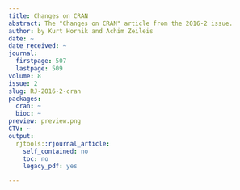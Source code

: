 ```yaml
---
title: Changes on CRAN
abstract: The "Changes on CRAN" article from the 2016-2 issue.
author: by Kurt Hornik and Achim Zeileis
date: ~
date_received: ~
journal:
  firstpage: 507
  lastpage: 509
volume: 8
issue: 2
slug: RJ-2016-2-cran
packages:
  cran: ~
  bioc: ~
preview: preview.png
CTV: ~
output:
  rjtools::rjournal_article:
    self_contained: no
    toc: no
    legacy_pdf: yes

---
```

